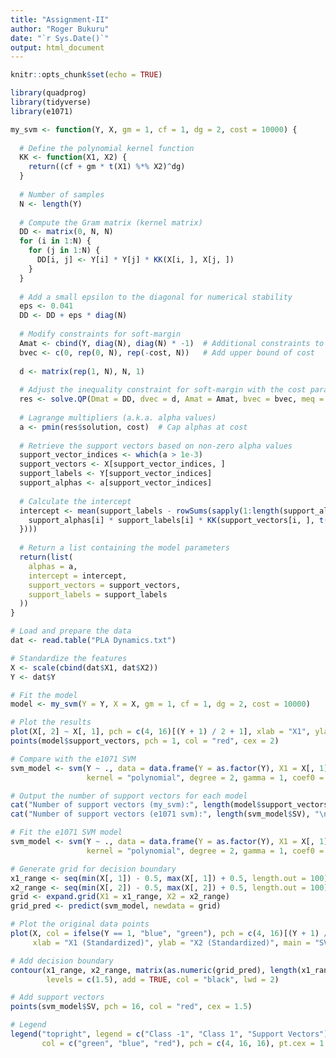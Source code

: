 ```yaml
---
title: "Assignment-II"
author: "Roger Bukuru"
date: "`r Sys.Date()`"
output: html_document
---
```


```r
knitr::opts_chunk$set(echo = TRUE)
```


```r
library(quadprog)
library(tidyverse)
library(e1071)

my_svm <- function(Y, X, gm = 1, cf = 1, dg = 2, cost = 10000) {
  
  # Define the polynomial kernel function
  KK <- function(X1, X2) {
    return((cf + gm * t(X1) %*% X2)^dg)
  }
  
  # Number of samples
  N <- length(Y)
  
  # Compute the Gram matrix (kernel matrix)
  DD <- matrix(0, N, N)
  for (i in 1:N) {
    for (j in 1:N) {
      DD[i, j] <- Y[i] * Y[j] * KK(X[i, ], X[j, ])
    }
  }
  
  # Add a small epsilon to the diagonal for numerical stability
  eps <- 0.041
  DD <- DD + eps * diag(N)
  
  # Modify constraints for soft-margin
  Amat <- cbind(Y, diag(N), diag(N) * -1)  # Additional constraints to limit a <= cost
  bvec <- c(0, rep(0, N), rep(-cost, N))   # Add upper bound of cost
  
  d <- matrix(rep(1, N), N, 1)
  
  # Adjust the inequality constraint for soft-margin with the cost parameter
  res <- solve.QP(Dmat = DD, dvec = d, Amat = Amat, bvec = bvec, meq = 1, factorized = FALSE)
  
  # Lagrange multipliers (a.k.a. alpha values)
  a <- pmin(res$solution, cost)  # Cap alphas at cost
  
  # Retrieve the support vectors based on non-zero alpha values
  support_vector_indices <- which(a > 1e-3)
  support_vectors <- X[support_vector_indices, ]
  support_labels <- Y[support_vector_indices]
  support_alphas <- a[support_vector_indices]
  
  # Calculate the intercept
  intercept <- mean(support_labels - rowSums(sapply(1:length(support_alphas), function(i) {
    support_alphas[i] * support_labels[i] * KK(support_vectors[i, ], t(X))
  })))
  
  # Return a list containing the model parameters
  return(list(
    alphas = a,
    intercept = intercept,
    support_vectors = support_vectors,
    support_labels = support_labels
  ))
}

# Load and prepare the data
dat <- read.table("PLA Dynamics.txt")

# Standardize the features
X <- scale(cbind(dat$X1, dat$X2))
Y <- dat$Y

# Fit the model
model <- my_svm(Y = Y, X = X, gm = 1, cf = 1, dg = 2, cost = 10000)

# Plot the results
plot(X[, 2] ~ X[, 1], pch = c(4, 16)[(Y + 1) / 2 + 1], xlab = "X1", ylab = "X2")
points(model$support_vectors, pch = 1, col = "red", cex = 2)

# Compare with the e1071 SVM
svm_model <- svm(Y ~ ., data = data.frame(Y = as.factor(Y), X1 = X[, 1], X2 = X[, 2]),
                 kernel = "polynomial", degree = 2, gamma = 1, coef0 = 1, cost = 10000, scale = FALSE)

# Output the number of support vectors for each model
cat("Number of support vectors (my_svm):", length(model$support_vectors) / ncol(X), "\n")
cat("Number of support vectors (e1071 svm):", length(svm_model$SV), "\n")


```



```r
# Fit the e1071 SVM model
svm_model <- svm(Y ~ ., data = data.frame(Y = as.factor(Y), X1 = X[, 1], X2 = X[, 2]),
                 kernel = "polynomial", degree = 2, gamma = 1, coef0 = 1, cost = 10000, scale = FALSE)

# Generate grid for decision boundary
x1_range <- seq(min(X[, 1]) - 0.5, max(X[, 1]) + 0.5, length.out = 100)
x2_range <- seq(min(X[, 2]) - 0.5, max(X[, 2]) + 0.5, length.out = 100)
grid <- expand.grid(X1 = x1_range, X2 = x2_range)
grid_pred <- predict(svm_model, newdata = grid)

# Plot the original data points
plot(X, col = ifelse(Y == 1, "blue", "green"), pch = c(4, 16)[(Y + 1) / 2 + 1],
     xlab = "X1 (Standardized)", ylab = "X2 (Standardized)", main = "SVM Decision Boundary and Support Vectors")

# Add decision boundary
contour(x1_range, x2_range, matrix(as.numeric(grid_pred), length(x1_range), length(x2_range)), 
        levels = c(1.5), add = TRUE, col = "black", lwd = 2)

# Add support vectors
points(svm_model$SV, pch = 16, col = "red", cex = 1.5)

# Legend
legend("topright", legend = c("Class -1", "Class 1", "Support Vectors"),
       col = c("green", "blue", "red"), pch = c(4, 16, 16), pt.cex = 1.5)
```



```r


```